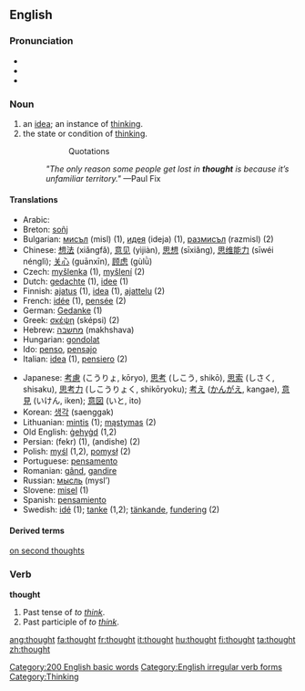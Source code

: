 ==English==
[[Category:200 English basic words]]
{{rank|take|last|here|138|thought|found|people|still}}

=== Pronunciation ===
*{{SAMPA|/TO:t/}}
*{{IPA|/θɔːt/}}
*{{audio|en-us-thought.ogg|Audio (US)}}

===Noun===
{{en-noun|thought|thoughts}}

# an [[idea]]; an instance of [[think]]ing.
# the state or condition of [[think]]ing.
#::Quotations
#:''"The only reason some people get lost in '''thought''' is because it’s unfamiliar territory."'' —Paul Fix

====Translations====
{{top}}
*Arabic: {{ARchar|[[فكرة]]}} {{Unicode|(fíkra)}} {{f}}
*Breton: [[soñj]] {{m}}
*Bulgarian: [[мисъл]] (misl) {{f}} (1), [[идея]] (ideja) {{f}} (1), [[размисъл]] (razmisl) {{m}} (2)
*Chinese: [[想法]] (xiǎngfǎ), [[意见]] (yìjiàn), [[思想]] (sīxiǎng), [[思维能力]] (sīwéi nénglì); [[关心]] (guānxīn), [[顾虑]] (gùlǜ)
*Czech: [[myšlenka]] {{f}} (1), [[myšlení]] {{n}} (2)
*Dutch: [[gedachte]] {{f}} (1), [[idee]] {{n}} (1)
*Finnish: [[ajatus]] (1), [[idea]] (1), [[ajattelu]] (2)
*French: [[idée]] {{f}} (1), [[pensée]] {{f}} (2)
*German: [[Gedanke]] {{m}} (1)
*Greek: [[σκέψη]] (sképsi) {{f}} (2)
*Hebrew: [[מחשבה]] (makhshava) {{f}}
*Hungarian: [[gondolat]]
*Ido: [[penso]], [[pensajo]]
*Italian: [[idea#Italian|idea]] {{f}} (1), [[pensiero]] {{m}} (2)
{{mid}}
*Japanese: [[考慮]] (こうりょ, kōryo), [[思考]] (しこう, shikō), [[思索]] (しさく, shisaku), [[思考力]] (しこうりょく, shikōryoku); [[考え]] ([[かんがえ]], kangae), [[意見]] (いけん, iken); [[意図]] (いと, ito)
*Korean: [[생각]] (saenggak)
*Lithuanian: [[mintis]] {{f}} (1); [[mąstymas]] {{m}} (2)
*Old English: [[gehygd|ġehyġd]] {{n}} (1,2)
*Persian: {{FAchar|[[فکر]]}} (fekr) (1), {{FAchar|[[اندیشه]]}} (andishe) (2)
*Polish: [[myśl]] {{f}} (1,2), [[pomysł]] {{m}} (2)
*Portuguese: [[pensamento]] {{m}}
*Romanian: [[gând]], [[gandire]]
*Russian: [[мысль]] (mysl’) {{f}}
*Slovene: [[misel]] {{f}} (1)
*Spanish: [[pensamiento]] {{m}}
*Swedish: [[idé]] (1); [[tanke]] (1,2); [[tänkande]], [[fundering]] (2)
{{bottom}}

====Derived terms====
[[on second thoughts]]

=== Verb ===
[[Category:English irregular verb forms]]
'''thought'''
#Past tense of ''to [[think]]''.
#Past participle of ''to [[think]]''.

[[Category:Thinking]]

[[ang:thought]]
[[fa:thought]]
[[fr:thought]]
[[it:thought]]
[[hu:thought]]
[[fi:thought]]
[[ta:thought]]
[[zh:thought]]